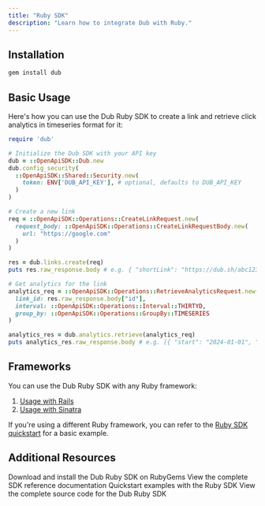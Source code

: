 ```yaml
---
title: "Ruby SDK"
description: "Learn how to integrate Dub with Ruby."
---
```



## Installation

```bash
gem install dub
```

## Basic Usage

Here's how you can use the Dub Ruby SDK to create a link and retrieve click analytics in timeseries format for it:

```ruby
require 'dub'

# Initialize the Dub SDK with your API key
dub = ::OpenApiSDK::Dub.new
dub.config_security(
  ::OpenApiSDK::Shared::Security.new(
    token: ENV['DUB_API_KEY'], # optional, defaults to DUB_API_KEY
  )
)

# Create a new link
req = ::OpenApiSDK::Operations::CreateLinkRequest.new(
  request_body: ::OpenApiSDK::Operations::CreateLinkRequestBody.new(
    url: "https://google.com"
  )
)

res = dub.links.create(req)
puts res.raw_response.body # e.g. { "shortLink": "https://dub.sh/abc123" }

# Get analytics for the link
analytics_req = ::OpenApiSDK::Operations::RetrieveAnalyticsRequest.new(
  link_id: res.raw_response.body["id"],
  interval: ::OpenApiSDK::Operations::Interval::THIRTYD,
  group_by: ::OpenApiSDK::Operations::GroupBy::TIMESERIES
)

analytics_res = dub.analytics.retrieve(analytics_req)
puts analytics_res.raw_response.body # e.g. [{ "start": "2024-01-01", "clicks": 100 }]
```

<SdkUsageExamples />

## Frameworks

You can use the Dub Ruby SDK with any Ruby framework:

1. [Usage with Rails](/sdks/quickstart/rails)
2. [Usage with Sinatra](/sdks/quickstart/sinatra)

If you're using a different Ruby framework, you can refer to the [Ruby SDK quickstart](/sdks/quickstart/ruby) for a basic example.

## Additional Resources

<CardGroup cols={2}>
  <Card title="RubyGems Package" icon="gem" href="https://d.to/ruby/sdk">
    Download and install the Dub Ruby SDK on RubyGems
  </Card>
  <Card
    title="SDK Reference"
    icon="book"
    iconType="solid"
    href="https://github.com/dubinc/dub-ruby/blob/main/README.md"
  >
    View the complete SDK reference documentation
  </Card>
  <Card
    title="Examples"
    icon="github"
    href="https://github.com/dubinc/examples/tree/main/ruby"
  >
    Quickstart examples with the Ruby SDK
  </Card>
  <Card
    title="Source Code"
    icon="github"
    href="https://github.com/dubinc/dub-ruby"
  >
    View the complete source code for the Dub Ruby SDK
  </Card>
</CardGroup>
